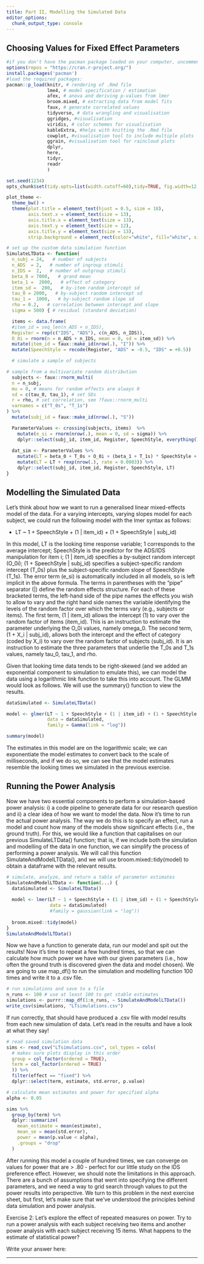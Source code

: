 ```yaml
---
title: Part II, Modelling the Simulated Data
editor_options: 
  chunk_output_type: console
---
```


## Choosing Values for Fixed Effect Parameters

```r
#if you don't have the pacman package loaded on your computer, uncomment the next line, install pacman, and load in the required packages
options(repos = "https://cran.r-project.org/")
install.packages('pacman')
#load the required packages:
pacman::p_load(knitr, # rendering of .Rmd file
               lme4, # model specification / estimation
               afex, # anova and deriving p-values from lmer
               broom.mixed, # extracting data from model fits
               faux, # generate correlated values
               tidyverse, # data wrangling and visualisation
               ggridges, #visualisation
               viridis, # color schemes for visualisation
               kableExtra, #helps with knitting the .Rmd file
               cowplot, #visualisation tool to include multiple plots
               ggrain, #visualisation tool for raincloud plots
               dplyr,
               here,
               tidyr,
               readr
               )

set.seed(1234)
opts_chunk$set(tidy.opts=list(width.cutoff=60),tidy=TRUE, fig.width=12, fig.height=11, fig.fullwidth=TRUE)

plot_theme <- 
  theme_bw() +
  theme(plot.title = element_text(hjust = 0.5, size = 18), 
        axis.text.x = element_text(size = 13), 
        axis.title.x = element_text(size = 13), 
        axis.text.y = element_text(size = 12), 
        axis.title.y = element_text(size = 13),
        strip.background = element_rect(color="white", fill="white", size=1.5, linetype="solid"))

```

```r
# set up the custom data simulation function
SimulateLTData <- function(
  n_subj = 24,   # number of subjects
  n_ADS  = 2,   # number of ingroup stimuli
  n_IDS =  2,   # number of outgroup stimuli
  beta_0 = 7000,   # grand mean
  beta_1 =  2000,   # effect of category
  item_sd =  200,   # by-item random intercept sd
  tau_0 = 2000,   # by-subject random intercept sd
  tau_1 =  1000,   # by-subject random slope sd
  rho = 0.2,   # correlation between intercept and slope
  sigma = 500) { # residual (standard deviation)

  items <- data.frame(
  #item_id = seq_len(n_ADS + n_IDS),
  Register = rep(c("IDS", "ADS"), c(n_ADS, n_IDS)),
  O_0i = rnorm(n = n_ADS + n_IDS, mean = 0, sd = item_sd)) %>% 
  mutate(item_id = faux::make_id(nrow(.), "I")) %>%
  mutate(SpeechStyle = recode(Register, "ADS" = -0.5, "IDS" = +0.5))

  # simulate a sample of subjects

# sample from a multivariate random distribution 
  subjects <- faux::rnorm_multi(
  n = n_subj, 
  mu = 0, # means for random effects are always 0
  sd = c(tau_0, tau_1), # set SDs
  r = rho, # set correlation, see ?faux::rnorm_multi
  varnames = c("T_0s", "T_1s")
) %>%
  mutate(subj_id = faux::make_id(nrow(.), "S"))

  ParameterValues <- crossing(subjects, items)  %>%
    mutate(e_si = rnorm(nrow(.), mean = 0, sd = sigma)) %>%
    dplyr::select(subj_id, item_id, Register, SpeechStyle, everything())
  
  dat_sim <- ParameterValues %>%
    mutate(LT = beta_0 + T_0s + O_0i + (beta_1 + T_1s) * SpeechStyle + e_si) %>%
    mutate(LT = LT + rexp(nrow(.), rate = 0.0003)) %>%
    dplyr::select(subj_id, item_id, Register, SpeechStyle, LT)
}
```

## Modelling the Simulated Data

Let's think about how we want to run a generalised linear mixed-effects model of the data. For a varying intercepts, varying slopes model for each subject, we could run the following model with the lmer syntax as follows:

* LT ~ 1 + SpeechStyle + (1 | item_id) + (1 + SpeechStyle | subj_id)

In this model, LT is the looking time response variable; 1 corresponds to the average intercept; SpeechStyle is the predictor for the ADS/IDS manipulation for item i; (1 | item_id) specifies a by-subject random intercept (O_0i); (1 + SpeechStyle | subj_id) specifies a subject-specific random intercept (T_0s) plus the subject-specific random slope of SpeechStyle (T_1s). The error term (e_si) is automatically included in all models, so is left implicit in the above formula.  The terms in parentheses with the “pipe” separator (|) define the random effects structure. For each of these bracketed terms, the left-hand side of the pipe names the effects you wish to allow to vary and the right hand side names the variable identifying the levels of the random factor over which the terms vary (e.g., subjects or items). The first term, (1 | item_id) allows the intercept (1) to vary over the random factor of items (item_id). This is an instruction to estimate the parameter underlying the O_0i values, namely omega_0. The second term, (1 + X_i | subj_id), allows both the intercept and the effect of category (coded by X_i) to vary over the random factor of subjects (subj_id). It is an instruction to estimate the three parameters that underlie the T_0s and T_1s values, namely tau_0, tau_1, and rho.

Given that looking time data tends to be right-skewed (and we added an exponential component to simulation to emulate this), we can model the data using a logarithmic link function to take this into account. The GLMM would look as follows. We will use the summary() function to view the results.

```r
dataSimulated <- SimulateLTData()

model <- glmer(LT ~ 1 + SpeechStyle + (1 | item_id) + (1 + SpeechStyle | subj_id), 
               data = dataSimulated,
               family = Gamma(link = "log"))

summary(model)
```

The estimates in this model are on the logarithmic scale; we can exponentiate the model estimates to convert back to the scale of milliseconds, and if we do so, we can see that the model estimates resemble the looking times we simulated in the previous exercise. 

## Running the Power Analysis
Now we have two essential components to perform a simulation-based power analysis: i) a code pipeline to generate data for our research question and ii) a clear idea of how we want to model the data. Now it's time to run the actual power analysis. The way we do this is to specify an effect, run a model and count how many of the models show significant effects (i.e., the ground truth). For this, we would like a function that capitalises on our previous SimulateLTData() function; that is, if we include both the simulation and modelling of the data in one function, we can simplify the process of performing a power analysis. We will call this function SimulateAndModelLTData(), and we will use broom.mixed::tidy(model) to obtain a dataframe with the relevant results.

```r
# simulate, analyze, and return a table of parameter estimates
SimulateAndModelLTData <- function(...) {
  dataSimulated <- SimulateLTData()
  
  model <- lmer(LT ~ 1 + SpeechStyle + (1 | item_id) + (1 + SpeechStyle | subj_id),
                data = dataSimulated)
                #family = gaussian(link = "log"))
  
  broom.mixed::tidy(model)
}
SimulateAndModelLTData()
```

Now we have a function to generate data, run our model and spit out the results! Now it's time to repeat a few hundred times, so that we can calculate how much power we have with our given parameters (i.e., how often the ground truth is discovered given the data and model chosen). We are going to use map_df() to run the simulation and modelling function 100 times and write it to a .csv file.

```r
# run simulations and save to a file
n_runs <- 100 # use at least 100 to get stable estimates
simulations <- purrr::map_df(1:n_runs, ~ SimulateAndModelLTData())
write_csv(simulations, "LTsimulations.csv")
```

If run correctly, that should have produced a .csv file with model results from each new simulation of data. Let's read in the results and have a look at what they say!

```r
# read saved simulation data
sims <- read_csv("LTsimulations.csv", col_types = cols(
  # makes sure plots display in this order
  group = col_factor(ordered = TRUE),
  term = col_factor(ordered = TRUE)
  )) %>%
  filter(effect == "fixed") %>%
  dplyr::select(term, estimate, std.error, p.value)

# calculate mean estimates and power for specified alpha
alpha <- 0.05

sims %>% 
  group_by(term) %>%
  dplyr::summarize(
    mean_estimate = mean(estimate),
    mean_se = mean(std.error),
    power = mean(p.value < alpha),
    .groups = "drop"
  )
```

After running this model a couple of hundred times, we can converge on values for power that are > .80 - perfect for our little study on the IDS preference effect. However, we should note the limitations in this approach. There are a bunch of assumptions that went into specifying the different parameters, and we need a way to grid search through values to put the power results into perspective. We turn to this problem in the next exercise sheet, but first, let's make sure that we've understood the principles behind data simulation and power analysis.

Exercise 2: Let's explore the effect of repeated measures on power. Try to run a power analysis with each subject receiving two items and another power analysis with each subject receiving 15 items. What happens to the estimate of statistical power?

Write your answer here:

______________________________________________________________________________________________________________



